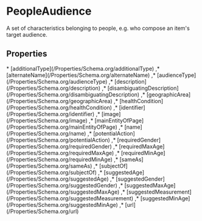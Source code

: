 
# PeopleAudience

A set of characteristics belonging to people, e.g. who compose an item's target audience.

## Properties

<Grid>
* [additionalType](/Properties/Schema.org/additionalType)
,* [alternateName](/Properties/Schema.org/alternateName)
,* [audienceType](/Properties/Schema.org/audienceType)
,* [description](/Properties/Schema.org/description)
,* [disambiguatingDescription](/Properties/Schema.org/disambiguatingDescription)
,* [geographicArea](/Properties/Schema.org/geographicArea)
,* [healthCondition](/Properties/Schema.org/healthCondition)
,* [identifier](/Properties/Schema.org/identifier)
,* [image](/Properties/Schema.org/image)
,* [mainEntityOfPage](/Properties/Schema.org/mainEntityOfPage)
,* [name](/Properties/Schema.org/name)
,* [potentialAction](/Properties/Schema.org/potentialAction)
,* [requiredGender](/Properties/Schema.org/requiredGender)
,* [requiredMaxAge](/Properties/Schema.org/requiredMaxAge)
,* [requiredMinAge](/Properties/Schema.org/requiredMinAge)
,* [sameAs](/Properties/Schema.org/sameAs)
,* [subjectOf](/Properties/Schema.org/subjectOf)
,* [suggestedAge](/Properties/Schema.org/suggestedAge)
,* [suggestedGender](/Properties/Schema.org/suggestedGender)
,* [suggestedMaxAge](/Properties/Schema.org/suggestedMaxAge)
,* [suggestedMeasurement](/Properties/Schema.org/suggestedMeasurement)
,* [suggestedMinAge](/Properties/Schema.org/suggestedMinAge)
,* [url](/Properties/Schema.org/url)

</Grid>

